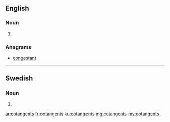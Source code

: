 ==English==

===Noun===
{{head|en|noun plural form}}

# {{plural of|cotangent|lang=en}}

===Anagrams===
* [[congestant#English|congestant]]

----

==Swedish==

===Noun===
{{head|sv|noun form}}

# {{sv-noun-form-indef-gen|cotangent}}

[[ar:cotangents]]
[[fr:cotangents]]
[[ku:cotangents]]
[[mg:cotangents]]
[[my:cotangents]]